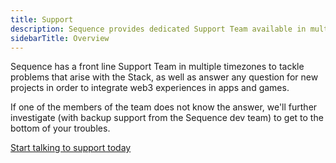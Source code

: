 ---
title: Support
description: Sequence provides dedicated Support Team available in multiple timezones to assist with any Stack-related issues or queries for new projects.
sidebarTitle: Overview
---


Sequence has a front line Support Team in multiple timezones to tackle problems that arise with the Stack, as well as answer any question for new projects in order to integrate web3 experiences in apps and games.

If one of the members of the team does not know the answer, we'll further investigate (with backup support from the Sequence dev team) to get to the bottom of your troubles.

[Start talking to support today](https://go.crisp.chat/chat/embed/?website_id=9ef4395b-6bb1-4645-8e02-6071d89290a1)
